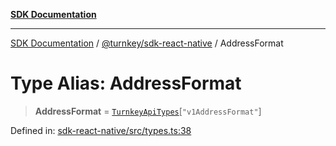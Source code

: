[**SDK Documentation**](../../../README.mdx)

***

[SDK Documentation](../../../packages.mdx) / [@turnkey/sdk-react-native](../README.mdx) / AddressFormat

# Type Alias: AddressFormat

> **AddressFormat** = [`TurnkeyApiTypes`](TurnkeyApiTypes.mdx)\[`"v1AddressFormat"`\]

Defined in: [sdk-react-native/src/types.ts:38](https://github.com/tkhq/sdk/blob/e1b1a69bdd608320aaf03cc2dbbf68dc0c52b28d/packages/sdk-react-native/src/types.ts#L38)
